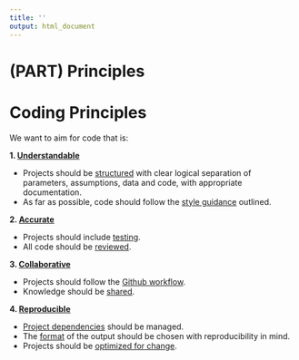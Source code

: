 ```yaml
---
title: ''
output: html_document
---
```


# (PART) Principles {-}

# Coding Principles {-#principles}

We want to aim for code that is:

**1. [Understandable](#understand)**  

* Projects should be [structured](#structure2) with clear logical separation of parameters, assumptions, data and code, with appropriate documentation.
* As far as possible, code should follow the [style guidance](#style) outlined.

**2. [Accurate](#accurate)**  

* Projects should include [testing](#unittest).
* All code should be [reviewed](#review).


**3. [Collaborative](#collaborate)**  

* Projects should follow the [Github workflow](#versioncontrol).
* Knowledge should be [shared](#knowledge).  


**4. [Reproducible](#reproduce)**  

* [Project dependencies](#projdep) should be managed.
* The [format](#format) of the output should be chosen with reproducibility in mind.
* Projects should be [optimized for change](#change).
